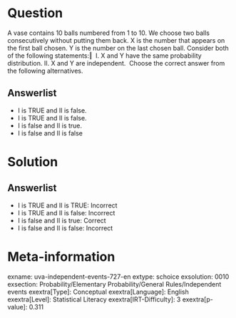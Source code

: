 Question
========

A vase contains 10 balls numbered from 1 to 10. We choose two balls consecutively without putting them back. X is the number that appears on the first ball chosen. Y is the number on the last chosen ball. Consider both of the following statements:‖ \ I. X and Y have the same probability distribution. II. X and Y are independent. \ Choose the correct answer from the following alternatives.

Answerlist
----------

* I is TRUE and II is false.
* I is TRUE and II is false.
* I is false and II is true.
* I is false and II is false

Solution
========

Answerlist
----------

* I is TRUE and II is TRUE: Incorrect
* I is TRUE and II is false: Incorrect
* I is false and II is true: Correct
* I is false and II is false: Incorrect

Meta-information
================
exname: uva-independent-events-727-en
extype: schoice
exsolution: 0010
exsection: Probability/Elementary Probability/General Rules/Independent events
exextra[Type]: Conceptual
exextra[Language]: English
exextra[Level]: Statistical Literacy
exextra[IRT-Difficulty]: 3
exextra[p-value]: 0.311
